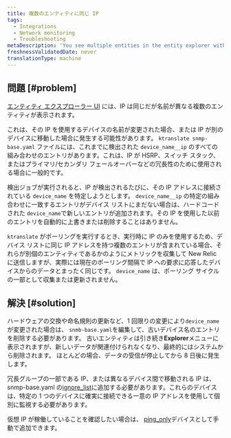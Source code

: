 ```yaml
---
title: 複数のエンティティに同じ IP
tags:
  - Integrations
  - Network monitoring
  - Troubleshooting
metaDescription: 'You see multiple entities in the entity explorer with the same IP, but different names.'
freshnessValidatedDate: never
translationType: machine
---
```


## 問題 [#problem]

[エンティティ エクスプローラー UI](/docs/new-relic-solutions/new-relic-one/core-concepts/new-relic-explorer-view-performance-across-apps-services-hosts#find) には、IP は同じだが名前が異なる複数のエンティティが表示されます。

これは、その IP を使用するデバイスの名前が変更された場合、または IP が別のデバイスに移動した場合に発生する可能性があります。 `ktranslate snmp-base.yaml` ファイルには、これまでに検出された `device_name__ip` のすべての組み合わせのエントリがあります。これは、IP が HSRP、スイッチ スタック、またはプライマリ/セカンダリ フェールオーバーなどの冗長性のために使用される場合に一般的です。

検出ジョブが実行されると、IP が検出されるたびに、その IP アドレスに接続されている `device_name` を特定しようとします。 `device_name__ip` の特定の組み合わせに一致するエントリがデバイス リストにまだない場合は、ハードコードされた `device_name`で新しいエントリが追加されます。その IP を使用した以前のエントリを自動的に上書きまたは削除することはありません。

`ktranslate` がポーリングを実行するとき、実行時に IP のみを使用するため、デバイス リストに同じ IP アドレスを持つ複数のエントリが含まれている場合、それらが別個のエンティティであるかのようにメトリックを収集して New Relic に送信しますが、実際には現在のポーリング間隔で IP への要求に応答したデバイスからのデータとまったく同じです。 `device_name` は、ポーリング サイクルの一部として収集または更新されません。

## 解決 [#solution]

ハードウェアの交換や命名規則の更新など、1 回限りの変更により`device_name`が変更された場合は、 `snmb-base.yaml`を編集して、古いデバイス名のエントリを削除する必要があります。 古いエンティティは引き続き<DNT>**Explorer**</DNT>メニューに表示されますが、新しいデータが関連付けられなくなり、最終的にはシステムから削除されます。 ほとんどの場合、データの受信が停止してから 8 日後に発生します。

冗長グループの一部である IP、または異なるデバイス間で移動される IP は、snmp-base.yaml の[ignore_list](/docs/network-performance-monitoring/advanced/advanced-config/#discovery)に追加する必要があります。これらのデバイスは、特定の 1 つのデバイスに確実に接続できる一意の IP アドレスを使用して個別に監視する必要があります。

仮想 IP が稼働していることを確認したい場合は、 [ping_only](/docs/network-performance-monitoring/advanced/advanced-config/#response_time-attribute)デバイスとして手動で追加できます。
